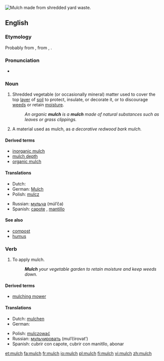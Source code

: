 {{see|Mulch}}
[[Image:Mulch shredded yard waste.JPG|thumb|right|Mulch made from shredded yard waste.]]
{{wikipedia}}
==English==

===Etymology===
Probably from {{ME.}} {{term|melsche|lang=enm}}, {{term|molsh||soft|lang=enm}} from {{OE.}} {{term|melsc|lang=ang}}, {{term|milisc||mellow, mild|lang=ang}}.

===Pronunciation===
* {{IPA|/mʌltʃ/}}

===Noun===
{{en-noun|es|-}}

# {{uncountable|agriculture}} Shredded vegetable (or occasionally mineral) matter used to cover the top [[layer]] of [[soil]] to protect, insulate, or decorate it, or to discourage [[weed]]s or retain [[moisture]].
#:''An organic '''mulch''' is a '''mulch''' made of natural substances such as leaves or grass clippings.''
# {{countable|agriculture}} A material used as mulch, as ''a decorative redwood bark mulch.''

====Derived terms====
* [[inorganic mulch]]
* [[mulch depth]]
* [[organic mulch]]

====Translations====
{{checktrans-top}}
*Dutch: {{t|nl|mulch}}
*German: [[Mulch]] {{m}}
*Polish: [[mulcz]] {{m}}
{{checktrans-mid}}
*Russian: [[мульча]] (múl’ča) {{f}}
*Spanish: [[capote]] {{m}}, [[mantillo]] {{m}}
{{checktrans-bottom}}

====See also====
*[[compost]]
*[[humus]]

===Verb===
{{en-verb|mulch|es}}

# {{agriculture}} To apply mulch.
#:'''''Mulch''' your vegetable garden to retain moisture and keep weeds down.''

====Derived terms====
* [[mulching mower]]

====Translations====
{{trans-top|to apply mulch}}
*Dutch: [[mulchen]]
*German: {{t|de|mulchen}}
{{trans-mid}}
*Polish: [[mulczować]]
*Russian: [[мульчировать]] (mul’čírovat’)
*Spanish: cubrir con capote, cubrir con manitllo, abonar
{{trans-bottom}}

[[et:mulch]]
[[fa:mulch]]
[[fr:mulch]]
[[io:mulch]]
[[pl:mulch]]
[[fi:mulch]]
[[vi:mulch]]
[[zh:mulch]]